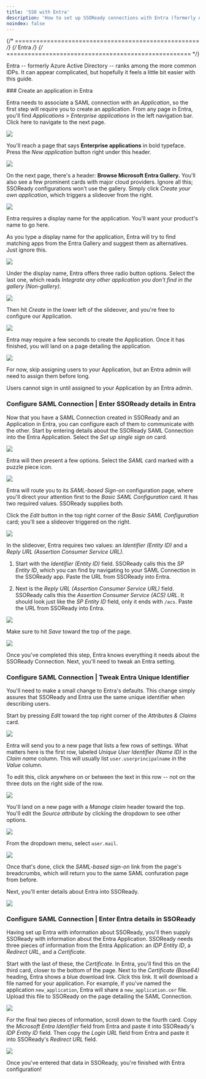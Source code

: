 ```yaml
---
title: 'SSO with Entra'
description: 'How to set up SSOReady connections with Entra (formerly Azure Active Directory)'
noindex: false
---
```


{/* ==================================================== */}
{/*                      Entra                           */}
{/* ==================================================== */}



Entra -- formerly Azure Active Directory -- ranks among the more common IDPs. It can appear complicated, but hopefully it feels a little bit easier with this guide. 

<Steps>
### Create an application in Entra

Entra needs to associate a SAML connection with an *Application*, so the first step will require you to create an application. From any page in Entra, you'll find *Applications* > *Enterprise applications* in the left navigation bar. Click here to navigate to the next page.

<Frame caption="In the left sidebar, navigate to Applications > Enterprise applications">
  <img src="/docs/assets/idp-assets/entra/entra1.png" />
</Frame>

You'll reach a page that says **Enterprise applications** in bold typeface. Press the *New application* button right under this header.  

<Frame caption="Select 'New application'">
  <img src="/docs/assets/idp-assets/entra/entra2.png" />
</Frame>

On the next page, there's a header: **Browse Microsoft Entra Gallery.** You'll also see a few prominent cards with major cloud providers. Ignore all this; SSOReady configurations won't use the gallery. Simply click *Create your own application*, which triggers a slideover from the right. 

<Frame caption="Select 'Create your own application'">
  <img src="/docs/assets/idp-assets/entra/entra3.png" />
</Frame>

Entra requires a display name for the application. You'll want your product's name to go here.

<Info>As you type a display name for the application, Entra will try to find matching apps from the Entra Gallery and suggest them as alternatives. Just ignore this.</Info>
<Frame caption="Assign a display name to the Entra application">
  <img src="/docs/assets/idp-assets/entra/entra4.png" />
</Frame>

Under the display name, Entra offers three radio button options. Select the last one, which reads *Integrate any other application you don't find in the gallery (Non-gallery)*. 

<Frame caption="Tell Entra to create a non-gallery application">
  <img src="/docs/assets/idp-assets/entra/entra5.png" />
</Frame>

Then hit *Create* in the lower left of the slideover, and you're free to configure our Application.

<Frame caption="Create the application">
  <img src="/docs/assets/idp-assets/entra/entra5b.png" />
</Frame>

Entra may require a few seconds to create the Application. Once it has finished, you will land on a page detailing the application. 


<Frame caption="When you see this page, you have created your Entra Application">
  <img src="/docs/assets/idp-assets/entra/entra5c.png" />
</Frame>

For now, skip assigning users to your Application, but an Entra admin will need to assign them before long.

<Warning>Users cannot sign in until assigned to your Application by an Entra admin.</Warning>



### Configure SAML Connection | Enter SSOReady details in Entra

Now that you have a SAML Connection created in SSOReady and an Application in Entra, you can configure each of them to communicate with the other. Start by entering details about the SSOReady SAML Connection into the Entra Application. Select the *Set up single sign on* card.

<Frame caption="Choose to set up single sign-on">
  <img src="/docs/assets/idp-assets/entra/entra6.png" />
</Frame>

Entra will then present a few options. Select the *SAML* card marked with a puzzle piece icon.

<Frame caption="Select SAML as the single sign-on method">
  <img src="/docs/assets/idp-assets/entra/entra6b.png" />
</Frame>

Entra will route you to its *SAML-based Sign-on* configuration page, where you'll direct your attention first to the *Basic SAML Configuration* card. It has two required values. SSOReady supplies both.

Click the *Edit* button in the top right corner of the *Basic SAML Configuration* card; you'll see a slideover triggered on the right.

<Frame caption="Select SAML as the single sign-on method">
  <img src="/docs/assets/idp-assets/entra/entra7.png" />
</Frame>

In the slideover, Entra requires two values: an *Identifier (Entity ID)* and a *Reply URL (Assertion Consumer Service URL)*.

1. Start with the *Identifier (Entity ID)* field. SSOReady calls this the *SP Entity ID*, which you can find by navigating to your SAML Connection in the SSOReady app. Paste the URL from SSOReady into Entra.   

2. Next is the *Reply URL (Assertion Consumer Service URL)* field. SSOReady calls this the *Assertion Consumer Service (ACS) URL*. It should look just like the *SP Entity ID* field, only it ends with `/acs`. Paste the URL from SSOReady into Entra.
<Frame caption="Enter details from SSOReady into Entra">
  <img src="/docs/assets/idp-assets/entra/entra8.png" />
</Frame>

Make sure to hit *Save* toward the top of the page.

<Frame caption="Save changes">
  <img src="/docs/assets/idp-assets/entra/entra9.png" />
</Frame>

Once you've completed this step, Entra knows everything it needs about the SSOReady Connection. Next, you'll need to tweak an Entra setting.

### Configure SAML Connection | Tweak Entra Unique Identifier

You'll need to make a small change to Entra's defaults. This change simply assures that SSOReady and Entra use the same unique identifier when describing users.

Start by pressing *Edit* toward the top right corner of the *Attributes & Claims* card. 

<Frame caption="Pressing 'Edit' on Entra's 'Attributes & Claims' card">
  <img src="/docs/assets/idp-assets/entra/entra12.png" />
</Frame>

Entra will send you to a new page that lists a few rows of settings. What matters here is the first row, labeled *Unique User Identifier (Name ID)* in the *Claim name* column. This will usually list `user.userprincipalname` in the *Value* column. 

To edit this, click anywhere on or between the text in this row -- not on the three dots on the right side of the row.
<Frame caption="Selecting 'Unique User Identifier (Name ID)' as the setting we'd like to change">
  <img src="/docs/assets/idp-assets/entra/entra13.png" />
</Frame>

You'll land on a new page with a *Manage claim* header toward the top. You'll edit the *Source attribute* by clicking the dropdown to see other options.

<Frame caption="Triggering the dropdown for 'Source attribute'">
  <img src="/docs/assets/idp-assets/entra/entra14.png" />
</Frame>

From the dropdown menu, select `user.mail`.  

<Frame caption="Selecting `user.mail` from the dropdown menu">
  <img src="/docs/assets/idp-assets/entra/entra15.png" />
</Frame>

Once that's done, click the *SAML-based sign-on* link from the page's breadcrumbs, which will return you to the same SAML confuration page from before.

Next, you'll enter details about Entra into SSOReady.

<Frame caption="Returning to the SAML configuration page">
  <img src="/docs/assets/idp-assets/entra/entra16.png" />
</Frame>

### Configure SAML Connection | Enter Entra details in SSOReady

Having set up Entra with information about SSOReady, you'll then supply SSOReady with information about the Entra Application. SSOReady needs three pieces of information from the Entra Application: an *IDP Entity ID*, a *Redirect URL*, and a *Certificate*.

Start with the last of these, the *Certificate*. In Entra, you'll find this on the third card, closer to the bottom of the page. Next to the *Certificate (Base64)* heading, Entra shows a blue download link. Click this link. It will download a file named for your application. For example, if you've named the application `new_application`, Entra will share a `new_application.cer` file. Upload this file to SSOReady on the page detailing the SAML Connection.

<Frame caption="Download the Certificate (Base64) from Entra and upload it to SSOReady">
  <img src="/docs/assets/idp-assets/entra/entra10.png" />
</Frame>

For the final two pieces of information, scroll down to the fourth card. Copy the *Microsoft Entra Identifier* field from Entra and paste it into SSOReady's *IDP Entity ID* field. Then copy the *Login URL* field from Entra and paste it into SSOReady's *Redirect URL* field.
<Frame caption="Save changes">
  <img src="/docs/assets/idp-assets/entra/entra11.png" />
</Frame>


</Steps>

Once you've entered that data in SSOReady, you're finished with Entra configuration!